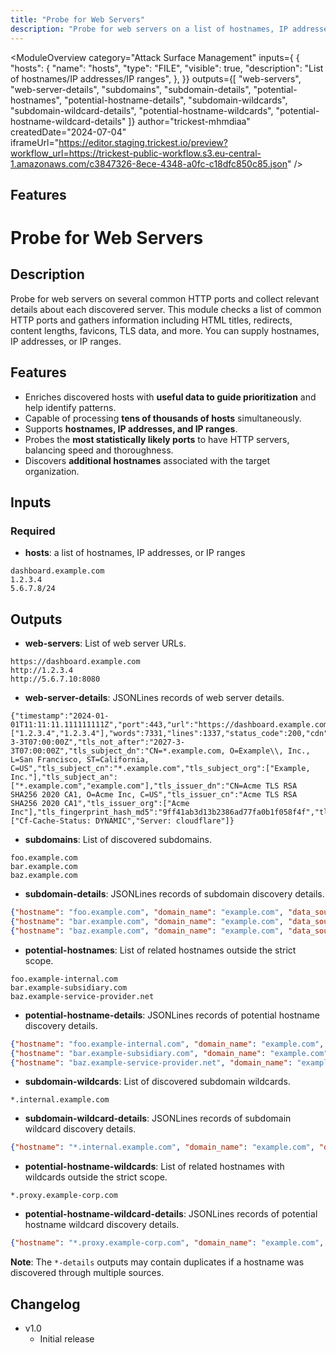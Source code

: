 ```yaml
---
title: "Probe for Web Servers"
description: "Probe for web servers on a list of hostnames, IP addresses, or IP ranges"
---
```



<ModuleOverview 
  category="Attack Surface Management"
  inputs={ {
  "hosts": {
    "name": "hosts",
    "type": "FILE",
    "visible": true,
    "description": "List of hostnames/IP addresses/IP ranges",
  },
}}
  outputs={[ 
    "web-servers",
    "web-server-details",
    "subdomains",
    "subdomain-details",
    "potential-hostnames",
    "potential-hostname-details",
    "subdomain-wildcards",
    "subdomain-wildcard-details",
    "potential-hostname-wildcards",
    "potential-hostname-wildcard-details"
  ]}
  author="trickest-mhmdiaa"
  createdDate="2024-07-04"
  iframeUrl="https://editor.staging.trickest.io/preview?workflow_url=https://trickest-public-workflow.s3.eu-central-1.amazonaws.com/c3847326-8ece-4348-a0fc-c18dfc850c85.json"
/>

## Features
# Probe for Web Servers

## Description
Probe for web servers on several common HTTP ports and collect relevant details about each discovered server. This module checks a list of common HTTP ports and gathers information including HTML titles, redirects, content lengths, favicons, TLS data, and more. You can supply hostnames, IP addresses, or IP ranges.

## Features
- Enriches discovered hosts with **useful data to guide prioritization** and help identify patterns.
- Capable of processing **tens of thousands of hosts** simultaneously.
- Supports **hostnames, IP addresses, and IP ranges**.
- Probes the **most statistically likely ports** to have HTTP servers, balancing speed and thoroughness.
- Discovers **additional hostnames** associated with the target organization.

## Inputs
### Required
- **hosts**: a list of hostnames, IP addresses, or IP ranges
```
dashboard.example.com
1.2.3.4
5.6.7.8/24
```

## Outputs
- **web-servers**: List of web server URLs.
```
https://dashboard.example.com
http://1.2.3.4
http://5.6.7.10:8080
```

- **web-server-details**: JSONLines records of web server details.
```
{"timestamp":"2024-01-01T11:11:11.111111111Z","port":443,"url":"https://dashboard.example.com","input":"dashboard.example.com","scheme":"https","webserver":"cloudflare","method":"GET","host":"1.2.3.4","path":"/","favicon_path":"/favicon.ico","time":"133.7ms","a":["1.2.3.4","1.2.3.4"],"words":7331,"lines":1337,"status_code":200,"cdn":true,"cdn_name":"cloudflare","tls_host":"dashboard.example.com","tls_port":"443","tls_probe_status":true,"tls_version":"tls13","tls_cipher":"TLS_AES_128_GCM_SHA256","tls_not_before":"2021-3-3T07:00:00Z","tls_not_after":"2027-3-3T07:00:00Z","tls_subject_dn":"CN=*.example.com, O=Example\\, Inc., L=San Francisco, ST=California, C=US","tls_subject_cn":"*.example.com","tls_subject_org":["Example, Inc."],"tls_subject_an":["*.example.com","example.com"],"tls_issuer_dn":"CN=Acme TLS RSA SHA256 2020 CA1, O=Acme Inc, C=US","tls_issuer_cn":"Acme TLS RSA SHA256 2020 CA1","tls_issuer_org":["Acme Inc"],"tls_fingerprint_hash_md5":"9ff41ab3d13b2386ad77fa0b1f058f4f","tls_fingerprint_hash_sha1":"9dc28cb216b46bee01eeaeb5d4ff5906bbba582b","tls_fingerprint_hash_sha256":"324db4e227d9b5fb5dc175d7b4bb984705b9f4ec07a36bfe2fd4df79a965961e","tls_wildcard_certificate":true,"tls_connection":"ctls","tls_sni":"dashboard.example.com","headers":["Cf-Cache-Status: DYNAMIC","Server: cloudflare"]}
```

- **subdomains**: List of discovered subdomains.
```
foo.example.com
bar.example.com
baz.example.com
```

- **subdomain-details**: JSONLines records of subdomain discovery details.
```json
{"hostname": "foo.example.com", "domain_name": "example.com", "data_source": "http response", "context": "http redirecrt", "linked_asset": "http://1.2.3.4"}
{"hostname": "bar.example.com", "domain_name": "example.com", "data_source": "http response", "context": "content security policy (csp)", "linked_asset": "http://5.6.7.10:8080"}
{"hostname": "baz.example.com", "domain_name": "example.com", "data_source": "tls certificate", "context": "tls subject alternative name (san)", "linked_asset": "https://dashboard.example.com"}
```

- **potential-hostnames**: List of related hostnames outside the strict scope.
```
foo.example-internal.com
bar.example-subsidiary.com
baz.example-service-provider.net
```

- **potential-hostname-details**: JSONLines records of potential hostname discovery details.
```json
{"hostname": "foo.example-internal.com", "domain_name": "example.com", "data_source": "http response", "context": "http redirecrt", "linked_asset": "http://1.2.3.4"}
{"hostname": "bar.example-subsidiary.com", "domain_name": "example.com", "data_source": "http response", "context": "content security policy (csp)", "linked_asset": "http://5.6.7.10:8080"}
{"hostname": "baz.example-service-provider.net", "domain_name": "example.com", "data_source": "tls certificate", "context": "tls subject alternative name (san)", "linked_asset": "https://dashboard.example.com"}
```

- **subdomain-wildcards**: List of discovered subdomain wildcards.
```
*.internal.example.com
```

- **subdomain-wildcard-details**: JSONLines records of subdomain wildcard discovery details.
```json
{"hostname": "*.internal.example.com", "domain_name": "example.com", "data_source": "tls certificate", "context": "tls common name (cn)", "linked_asset": "https://dashboard.example.com"}
```

- **potential-hostname-wildcards**: List of related hostnames with wildcards outside the strict scope.
```
*.proxy.example-corp.com
```

- **potential-hostname-wildcard-details**: JSONLines records of potential hostname wildcard discovery details.
```json
{"hostname": "*.proxy.example-corp.com", "domain_name": "example.com", "data_source": "tls certificate", "context": "tls common name (cn)", "linked_asset": "https://dashboard.example.com"}
```

**Note**: The `*-details` outputs may contain duplicates if a hostname was discovered through multiple sources.

## Changelog
- v1.0
    - Initial release